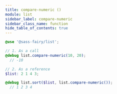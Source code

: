 ```yaml
---
title: compare-numeric ()
module: list
sidebar_label: compare-numeric
sidebar_class_name: function
hide_table_of_contents: true
---
```


<DocPage spec={Spec}><CompareLogicCallout /></DocPage>

```scss
@use '@sass-fairy/list';

// 1. As a call
@debug list.compare-numeric(10, 20);
  // -10

// 2. As a reference
$list: 2 1 4 3;

@debug list.sort($list, list.compare-numeric());
  // 1 2 3 4
```
